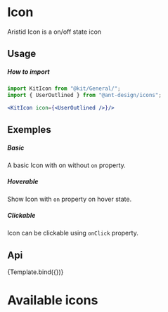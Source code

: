 

<Meta
    title="Design System/General/Icons"
    component={KitIcon}
    argTypes={argTypes}
/>

<style>
    {`
        .gallery {
            margin: 40px 0;
        }

        .card {
            width: 210px;
            transition: color 0.3s ease-in-out,background-color 0.3s ease-in-out;
        }

        .icon-item {
            text-align: center;
            padding-bottom: .5rem;
            font-size: 36px;
            transition: transform 0.3s ease-in-out;
            will-change: transform;
        }

        .card:hover {
            background: #1677ff;
            color: white;
        }

        .card:hover .icon-item {
            transform: scale(1.4);
            transition: transform 0.3s ease-in-out;
            will-change: transform;
        }

        .icon-name {
            text-align: center;
        }
    `}
</style>

# Icon

Aristid Icon is a on/off state icon

## Usage

##### How to import
```jsx
import KitIcon from "@kit/General/";
import { UserOutlined } from "@ant-design/icons";

<KitIcon icon={<UserOutlined />}/>
```

## Exemples

##### Basic

A basic Icon with on without `on` property.

<CustomCanvas content={Exemples.Basic} source={Sources.Basic} />

##### Hoverable

Show Icon with `on` property on hover state.

<CustomCanvas content={Exemples.Hoverable} source={Sources.Hoverable} />

##### Clickable

Icon can be clickable using `onClick` property.

<CustomCanvas content={Exemples.Clickable} source={Sources.Clickable} />

## Api

<Canvas>
    <Story name="Icon">{Template.bind({})}</Story>
</Canvas>

<Controls story="Icon"/>

# Available icons

<Gallery />

